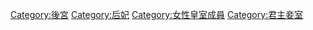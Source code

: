 {{Catnav|頁面分類|人类社会|社会科学|社会学|社会群体|皇族}}
{{Catnav|頁面分類|人类社会|社会科学|社会学|社会群体|後宮}}

{{catmore}}

[[Category:後宮|Category:後宮]]
[[Category:后妃|Category:后妃]]
[[Category:女性皇室成員|Category:女性皇室成員]]
[[Category:君主妾室|Category:君主妾室]]